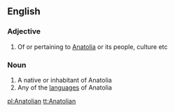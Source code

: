 ==English==
{{wikipedia}}
===Adjective===
{{en-adj|-}}

# Of or pertaining to [[Anatolia]] or its people, culture etc

===Noun===
{{en-noun}}

# A native or inhabitant of Anatolia
# Any of the [[language]]s of Anatolia

[[pl:Anatolian]]
[[tt:Anatolian]]